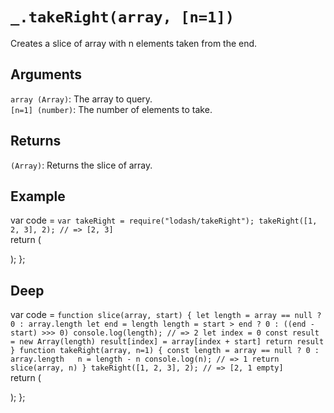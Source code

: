 # `_.takeRight(array, [n=1])`

Creates a slice of array with n elements taken from the end.

## Arguments
`array (Array)`: The array to query.  
`[n=1] (number)`: The number of elements to take.

## Returns
`(Array)`: Returns the slice of array.

## Example


var code =  `var takeRight = require("lodash/takeRight");
takeRight([1, 2, 3], 2);
// => [2, 3]
`   
  return (
    <div>
      <Embed source={code} />
    </div>
  );
};

<Demo/>

## Deep

var code =  `function slice(array, start) {
let length = array == null ? 0 : array.length
let end = length
length = start > end ? 0 : ((end - start) >>> 0)
console.log(length); // => 2
let index = 0
const result = new Array(length)
result[index] = array[index + start]
return result 
}
function takeRight(array, n=1) {
const length = array == null ? 0 : array.length  
n = length - n
console.log(n); // => 1
return slice(array, n)
}
takeRight([1, 2, 3], 2);
// => [2, 1 empty]
`   
  return (
    <div>
      <Embed source={code} />
    </div>
  );
};

<DeepDemo/>
